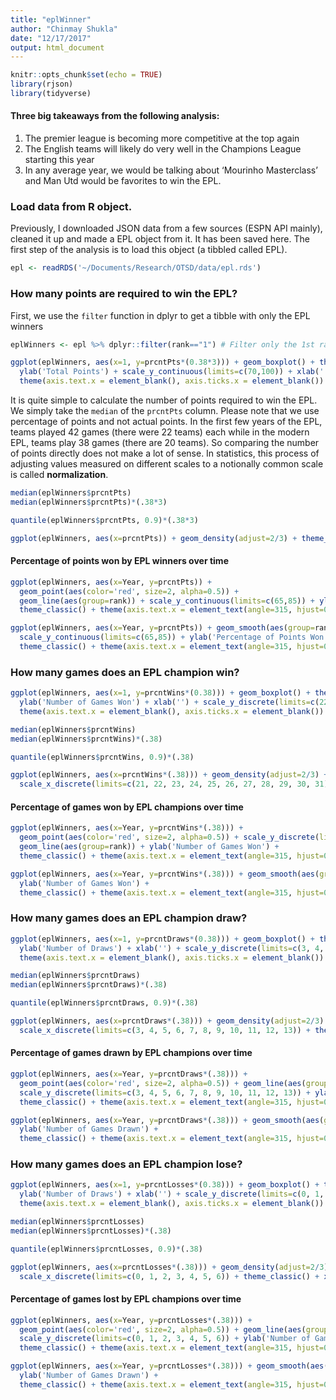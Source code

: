 ```yaml
---
title: "eplWinner"
author: "Chinmay Shukla"
date: "12/17/2017"
output: html_document
---
```


```r
knitr::opts_chunk$set(echo = TRUE)
library(rjson)
library(tidyverse)

```

#### Three big takeaways from the following analysis:

1. The premier league is becoming more competitive at the top again
2. The English teams will likely do very well in the Champions League starting this year
3. In any average year, we would be talking about 'Mourinho Masterclass' and Man Utd would be favorites to win the EPL.

### Load data from R object.

Previously, I downloaded JSON data from a few sources (ESPN API mainly), cleaned it up and made a EPL object from it. It has been saved here. The first step of the analysis is to load this object (a tibbled called EPL).

```r
epl <- readRDS('~/Documents/Research/OTSD/data/epl.rds')
```

### How many points are required to win the EPL?

First, we use the `filter` function in dplyr to get a tibble with only the EPL winners

```r

eplWinners <- epl %>% dplyr::filter(rank=="1") # Filter only the 1st ranked teams
```

```r

ggplot(eplWinners, aes(x=1, y=prcntPts*(0.38*3))) + geom_boxplot() + theme_classic() + 
  ylab('Total Points') + scale_y_continuous(limits=c(70,100)) + xlab('') + 
  theme(axis.text.x = element_blank(), axis.ticks.x = element_blank())
```

It is quite simple to calculate the number of points required to win the EPL. We simply take the `median` of the `prcntPts` column. Please note that we use percentage of points and not actual points. In the first few years of the EPL, teams played 42 games (there were 22 teams) each while in the modern EPL, teams play 38 games (there are 20 teams). So comparing the number of points directly does not make a lot of sense. In statistics, this process of adjusting values measured on different scales to a notionally common scale is called **normalization**.

```r

median(eplWinners$prcntPts)
median(eplWinners$prcntPts)*(.38*3)
```

```r

quantile(eplWinners$prcntPts, 0.9)*(.38*3)
```

```r

ggplot(eplWinners, aes(x=prcntPts)) + geom_density(adjust=2/3) + theme_classic() + xlab('Percent Points')
```


#### Percentage of points won by EPL winners over time

```r

ggplot(eplWinners, aes(x=Year, y=prcntPts)) + 
  geom_point(aes(color='red', size=2, alpha=0.5)) + 
  geom_line(aes(group=rank)) + scale_y_continuous(limits=c(65,85)) + ylab('Percentage of Points Won') +
  theme_classic() + theme(axis.text.x = element_text(angle=315, hjust=0, vjust=1), legend.position = 'NA')
```

```r

ggplot(eplWinners, aes(x=Year, y=prcntPts)) + geom_smooth(aes(group=rank), se=FALSE, color='red') + 
  scale_y_continuous(limits=c(65,85)) + ylab('Percentage of Points Won') + 
  theme_classic() + theme(axis.text.x = element_text(angle=315, hjust=0, vjust=1), legend.position = 'NA')
```

### How many games does an EPL champion win?

```r

ggplot(eplWinners, aes(x=1, y=prcntWins*(0.38))) + geom_boxplot() + theme_classic() + 
  ylab('Number of Games Won') + xlab('') + scale_y_discrete(limits=c(22, 23, 24, 25, 26, 27, 28, 29, 30, 31)) +
  theme(axis.text.x = element_blank(), axis.ticks.x = element_blank())
```

```r

median(eplWinners$prcntWins)
median(eplWinners$prcntWins)*(.38)
```

```r

quantile(eplWinners$prcntWins, 0.9)*(.38)
```

```r

ggplot(eplWinners, aes(x=prcntWins*(.38))) + geom_density(adjust=2/3) + 
  scale_x_discrete(limits=c(21, 22, 23, 24, 25, 26, 27, 28, 29, 30, 31)) + theme_classic() + xlab('Number of Wins')
```

#### Percentage of games won by EPL champions over time

```r

ggplot(eplWinners, aes(x=Year, y=prcntWins*(.38))) + 
  geom_point(aes(color='red', size=2, alpha=0.5)) + scale_y_discrete(limits=c(21, 22, 23, 24, 25, 26, 27, 28, 29, 30, 31)) +
  geom_line(aes(group=rank)) + ylab('Number of Games Won') +
  theme_classic() + theme(axis.text.x = element_text(angle=315, hjust=0, vjust=1), legend.position = 'NA')
```

```r

ggplot(eplWinners, aes(x=Year, y=prcntWins*(.38))) + geom_smooth(aes(group=rank), se=FALSE, color='red') + 
  ylab('Number of Games Won') + 
  theme_classic() + theme(axis.text.x = element_text(angle=315, hjust=0, vjust=1), legend.position = 'NA')
```

### How many games does an EPL champion draw?

```r

ggplot(eplWinners, aes(x=1, y=prcntDraws*(0.38))) + geom_boxplot() + theme_classic() + 
  ylab('Number of Draws') + xlab('') + scale_y_discrete(limits=c(3, 4, 5, 6, 7, 8, 9, 10, 11, 12, 13)) +
  theme(axis.text.x = element_blank(), axis.ticks.x = element_blank())
```

```r

median(eplWinners$prcntDraws)
median(eplWinners$prcntDraws)*(.38)
```

```r

quantile(eplWinners$prcntDraws, 0.9)*(.38)
```

```r

ggplot(eplWinners, aes(x=prcntDraws*(.38))) + geom_density(adjust=2/3) + 
  scale_x_discrete(limits=c(3, 4, 5, 6, 7, 8, 9, 10, 11, 12, 13)) + theme_classic() + xlab('Number of Draws')
```

#### Percentage of games drawn by EPL champions over time

```r

ggplot(eplWinners, aes(x=Year, y=prcntDraws*(.38))) + 
  geom_point(aes(color='red', size=2, alpha=0.5)) + geom_line(aes(group=rank)) +
  scale_y_discrete(limits=c(3, 4, 5, 6, 7, 8, 9, 10, 11, 12, 13)) + ylab('Number of Games Drawn') +
  theme_classic() + theme(axis.text.x = element_text(angle=315, hjust=0, vjust=1), legend.position = 'NA')
```

```r

ggplot(eplWinners, aes(x=Year, y=prcntDraws*(.38))) + geom_smooth(aes(group=rank), se=FALSE, color='red') + 
  ylab('Number of Games Drawn') + 
  theme_classic() + theme(axis.text.x = element_text(angle=315, hjust=0, vjust=1), legend.position = 'NA')
```

### How many games does an EPL champion lose?

```r

ggplot(eplWinners, aes(x=1, y=prcntLosses*(0.38))) + geom_boxplot() + theme_classic() + 
  ylab('Number of Draws') + xlab('') + scale_y_discrete(limits=c(0, 1, 2, 3, 4, 5, 6)) +
  theme(axis.text.x = element_blank(), axis.ticks.x = element_blank())
```

```r

median(eplWinners$prcntLosses)
median(eplWinners$prcntLosses)*(.38)
```

```r

quantile(eplWinners$prcntLosses, 0.9)*(.38)
```

```r

ggplot(eplWinners, aes(x=prcntLosses*(.38))) + geom_density(adjust=2/3) + 
  scale_x_discrete(limits=c(0, 1, 2, 3, 4, 5, 6)) + theme_classic() + xlab('Number of Draws')
```

#### Percentage of games lost by EPL champions over time

```r

ggplot(eplWinners, aes(x=Year, y=prcntLosses*(.38))) + 
  geom_point(aes(color='red', size=2, alpha=0.5)) + geom_line(aes(group=rank)) +
  scale_y_discrete(limits=c(0, 1, 2, 3, 4, 5, 6)) + ylab('Number of Games Drawn') +
  theme_classic() + theme(axis.text.x = element_text(angle=315, hjust=0, vjust=1), legend.position = 'NA')
```

```r

ggplot(eplWinners, aes(x=Year, y=prcntLosses*(.38))) + geom_smooth(aes(group=rank), se=FALSE, color='red') + 
  ylab('Number of Games Drawn') + 
  theme_classic() + theme(axis.text.x = element_text(angle=315, hjust=0, vjust=1), legend.position = 'NA')
```